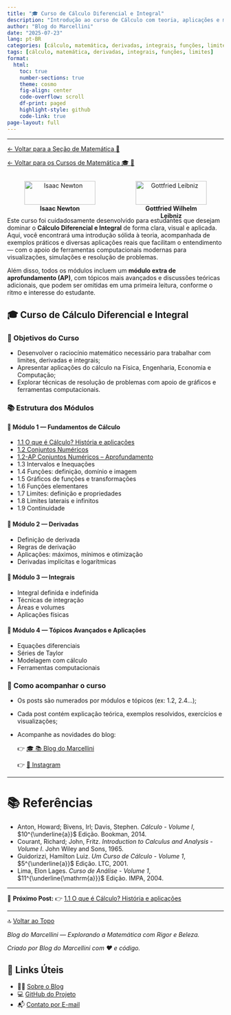 ```yaml
---
title: "🎓 Curso de Cálculo Diferencial e Integral"
description: "Introdução ao curso de Cálculo com teoria, aplicações e muitos exemplos resolvidos."
author: "Blog do Marcellini"
date: "2025-07-23"
lang: pt-BR
categories: [cálculo, matemática, derivadas, integrais, funções, limites]
tags: [cálculo, matemática, derivadas, integrais, funções, limites]
format:
  html:
    toc: true
    number-sections: true
    theme: cosmo
    fig-align: center
    code-overflow: scroll
    df-print: paged
    highlight-style: github
    code-link: true
page-layout: full
---
```

---

[← Voltar para a Seção de Matemática 🧮](../../../matematica/index.qmd)

[← Voltar para os Cursos de Matemática 🎓 🧮](../index.qmd)

<div style="display: flex; gap: 1em; justify-content: center;">
  <figure style="width: 45%; text-align: center;">
    <img src="images/500px-GodfreyKneller-IsaacNewton-1689.jpeg" alt="Isaac Newton" style="width: 100%;">
    <figcaption><strong>Isaac Newton</strong></figcaption>
  </figure>
  <figure style="width: 45%; text-align: center;">
    <img src="images/Gottfried_Wilhelm_von_Leibniz.jpeg" alt="Gottfried Leibniz" style="width: 100%;">
    <figcaption><strong>Gottfried Wilhelm Leibniz</strong></figcaption>
  </figure>
</div>

::: {.callout-note title="🧮 Bem-vindo ao Curso de Cálculo!"}
Este curso foi cuidadosamente desenvolvido para estudantes que desejam dominar o **Cálculo Diferencial e Integral** de forma clara, visual e aplicada. Aqui, você encontrará uma introdução sólida à teoria, acompanhada de exemplos práticos e diversas aplicações reais que facilitam o entendimento — com o apoio de ferramentas computacionais modernas para visualizações, simulações e resolução de problemas.

Além disso, todos os módulos incluem um **módulo extra de aprofundamento (AP)**, com tópicos mais avançados e discussões teóricas adicionais, que podem ser omitidas em uma primeira leitura, conforme o ritmo e interesse do estudante.
:::

<div class=invisivel>
## 🎓 Curso de Cálculo Diferencial e Integral
</div>

### 📘 Objetivos do Curso

- Desenvolver o raciocínio matemático necessário para trabalhar com limites, derivadas e integrais;
- Apresentar aplicações do cálculo na Física, Engenharia, Economia e Computação;
- Explorar técnicas de resolução de problemas com apoio de gráficos e ferramentas computacionais.

### 📚 Estrutura dos Módulos

#### 🔹 Módulo 1 — Fundamentos de Cálculo
- [1.1 O que é Cálculo? História e aplicações](modulo-1/1.1-introducao.qmd)
- [1.2 Conjuntos Numéricos](modulo-1/1.2-conjuntos.qmd)
- [1.2-AP Conjuntos Numéricos -- Aprofundamento](modulo-1/1.2-conjuntos-ap.qmd)
- 1.3 Intervalos e Inequações
- 1.4 Funções: definição, domínio e imagem
- 1.5 Gráficos de funções e transformações
- 1.6 Funções elementares
- 1.7 Limites: definição e propriedades
- 1.8 Limites laterais e infinitos
- 1.9 Continuidade

#### 🔹 Módulo 2 — Derivadas
- Definição de derivada
- Regras de derivação
- Aplicações: máximos, mínimos e otimização
- Derivadas implícitas e logarítmicas

#### 🔹 Módulo 3 — Integrais
- Integral definida e indefinida
- Técnicas de integração
- Áreas e volumes
- Aplicações físicas

#### 🔹 Módulo 4 — Tópicos Avançados e Aplicações
- Equações diferenciais
- Séries de Taylor
- Modelagem com cálculo
- Ferramentas computacionais

### 🚀 Como acompanhar o curso

- Os posts são numerados por módulos e tópicos (ex: 1.2, 2.4...);
- Cada post contém explicação teórica, exemplos resolvidos, exercícios e visualizações;
- Acompanhe as novidades do blog:

  👉  [🎓 📚 Blog do Marcellini](https://blogdomarcellini.com.br)

  👉  [📸 Instagram](https://www.instagram.com/profmarcellini/)

---

# 📚 Referências

- Anton, Howard; Bivens, Irl; Davis, Stephen. *Cálculo - Volume I*, $10^{\underline{a}}$ Edição. Bookman, 2014.  
- Courant, Richard; John, Fritz. *Introduction to Calculus and Analysis - Volume I*. John Wiley and Sons, 1965.  
- Guidorizzi, Hamilton Luiz. *Um Curso de Cálculo - Volume 1*, $5^{\underline{a}}$ Edição. LTC, 2001.  
- Lima, Elon Lages. *Curso de Análise - Volume 1*, $11^{\underline{\mathrm{a}}}$ Edição. IMPA, 2004.

---

🎯 **Próximo Post:** 👉 [1.1 O que é Cálculo? História e aplicações](modulo-1/1.1-introducao.qmd)

---

🔝 [Voltar ao Topo](index.qmd)

*Blog do Marcellini — Explorando a Matemática com Rigor e Beleza.*

:::{.callout-note}
*Criado por Blog do Marcellini com ❤️ e código.*
:::

## 🔗 Links Úteis

- 🧑‍🏫 [Sobre o Blog](/posts/pessoal/sobre-o-blog.qmd)
- 💻 <a href="https://github.com/marcellini-celso/blog-marcellini-V2.git" target="_blank">GitHub do Projeto</a>
- 📬 [Contato por E-mail](mailto:prof.marcellini@gmail.com)

